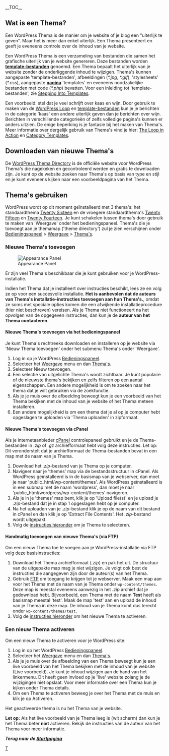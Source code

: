 {{Languages|
{{en|Using Themes}}
{{es|Usando Temas}}
{{fr|Utilisation_des_Thèmes}}
{{it|Utilizzare i Temi}}
{{ja|テーマの使い方}}
{{ko|Using Themes}}
{{lo|Themes}}
{{mya|Themes}}
{{nl|Thema's Gebruiken}}
{{pt-br|Usando Temas}}
{{ru|Использование тем}}
{{th|Themes}}
{{zh-cn|主题}}
{{zh-tw|使用主題}}
}}

__TOC__

==Wat is een Thema?==

Een WordPress Thema is de manier om je website of je blog een "uiterlijk te geven". Maar het is meer dan enkel uiterlijk. Een Thema presenteert en geeft je eveneens controle over de inhoud van je website.

Een WordPress Thema is een verzameling van bestanden die samen het grafische uiterlijk van je website genereren. Deze bestanden worden [[Templates|'''template-bestanden''']] genoemd. Een Thema bepaalt het uiterlijk van je website zonder de onderliggende inhoud te wijzigen. Thema's kunnen aangepaste 'template-bestanden', afbeeldingen (''*.jpg'', ''*.gif''), 'stylesheets' (''*.css''), aangepaste [[Pages|'''pagina''']] 'templates' en eveneens noodzakelijke bestanden met code (''*.php'') bevatten. Voor een inleiding tot 'template-bestanden', zie [[Stepping Into Templates]].

Een voorbeeld: stel dat je veel schrijft over kaas en wijn. Door gebruik te maken van de [[The Loop|WordPress Loop]] en [[Templates|template-bestanden]] kun je je berichten in de categorie 'kaas' een andere uiterlijk geven dan je berichten over wijn. Berichten in verschillende categorieën of zelfs volledige pagina's kunnen er anders uitzien. De enige beperking is je fantasie bij het maken van Thema's. Meer informatie over dergelijk gebruik van Thema's vind je hier: [[The Loop in Action]] en [[Category Templates]].

==Downloaden van nieuwe Thema's==
De [http://wordpress.org/extend/themes/ WordPress Thema Directory] is de officiële website voor WordPress Thema's die nagekeken en gecontroleerd werden en gratis te downloaden zijn. Je kunt op de website zoeken naar Thema's op basis van type en stijl en je kunt eveneens kijken naar een voorbeeldpagina van het Thema.

==Thema's gebruiken==

WordPress wordt op dit moment geïnstalleerd met 3 thema's: het standaardthema [[Glossary#Twenty_Sixteen_theme|Twenty Sixteen]] en de vroegere standaardthema's [[Glossary#Twenty Fifteen theme|Twenty Fifteen]] en [[Glossary#Twenty Fourteen theme|Twenty Fourteen]]. Je kunt schakelen tussen thema's door gebruik te maken van 'Weergave' onder het bedieningspaneel. Thema's die je toevoegt aan je themamap ('theme directory') zul je zien verschijnen onder [[Administration Screens|Bedieningspaneel]] > [[Administration_Screens#Appearance|Weergave]] > [[Administration_Screens#Themes|Thema's]].

===Nieuwe Thema's toevoegen===

[[Image:themes.png|thumb|right|Appearance Panel]]

Er zijn veel Thema's beschikbaar die je kunt gebruiken voor je WordPress-installatie.

Indien het Thema dat je installeert over instructies beschikt, lees ze en volg ze op voor een succesvolle installatie. '''Het is aanbevolen dat de auteurs van Thema's installatie-instructies toevoegen aan hun Thema's.''', omdat ze soms met speciale opties komen die een afwijkende installatieprocedure (hier niet beschreven) vereisen. Als je Thema niet functioneert na het opvolgen van de opgegeven instructies, dan kun je de '''auteur van het Thema contacteren'''.

====Nieuwe Thema's toevoegen via het bedieningspaneel====
Je kunt Thema's rechtreeks downloaden en installeren op je website via 'Nieuw Thema toevoegen' onder het submenu Thema's onder 'Weergave'.

# Log in op je WordPress [[Administration Panels|Bedieningspaneel]].
# Selecteer het [[Administration_Panels#Appearance_-_Change_the_Look_of_your_Blog|Weergave]] menu en dan [[Administration_Panels#Themes|Thema's]].
# Selecteer Nieuw toevoegen.
# Een selectie van uitgelichte Thema's wordt zichtbaar. Je kunt populaire of de nieuwste thema's bekijken en zelfs filteren op een aantal eigenschappen. Een andere mogelijkheid is om te zoeken naar het thema dat je wilt gebruiken via de zoekfunctie.
# Als je je muis over de afbeelding beweegt kun je een voorbeeld van het Thema bekijken met de inhoud van je website of het Thema meteen installeren.
# Een andere mogelijkheid is om een thema dat je al op je computer hebt opgeslagen te uploaden via 'Thema uploaden' in zipformaat.

====Nieuwe Thema's toevoegen via cPanel====
Als je internetaanbieder [[Glossary#cPanel|cPanel]] controlepaneel gebruikt en je de Thema-bestanden in ''.zip'' of ''.gz'' archiefformaat hebt volg deze instructies. Let op:  Dit veronderstelt dat je archiefformaat de Thema-bestanden bevat in een map met de naam van je Thema.

# Download het ''.zip''-bestand van je Thema op je computer.
# Navigeer naar je 'themes' map via de bestandsstructuur in cPanel. Als WordPress geïnstalleerd is in de basismap van je webserver, dan moet je naar 'public_html/wp-content/themes'. Als WordPress geïnstalleerd is in een submap met de naam 'wordpress', dan moet je naar 'public_html/wordpress/wp-content/themes' navigeren.
# Als je in je 'themes' map bent, klik je op 'Upload file(s)' en je upload je ''.zip''-bestand dat je in stap 1 opgeslagen hebt op je computer.
# Na het uploaden van je ''.zip''-bestand klik je op de naam van dit bestand in cPanel en dan klik je op 'Extract File Contents'. Het ''.zip''-bestand wordt uitgepakt.
# Volg de [[#Selecting_the_Active_Theme|instructies hieronder]] om je Thema te selecteren.

====Handmatig toevoegen van nieuwe Thema's (via FTP)====

Om een nieuw Thema toe te voegen aan je WordPress-installatie via FTP volg deze basisinstructies:

# Download het Thema archiefformaat (''.zip'') en pak het uit. De structuur van de uitgepakte map mag je niet wijzigen. Je volgt ook best de instructies die aangegeven zijn door de auteur(s) van het Thema.
# Gebruik [[FTP_Clients|FTP]] om toegang te krijgen tot je webserver. Maak een map aan voor het Thema met de naam van je Thema onder <tt>wp-content/themes</tt>. Deze map is meestal eveneens aanwezig in het ''.zip'' archief dat je gedownload hebt. Bijvoorbeeld, een Thema met de naam '''Test''' heeft als basismap meestal 'test'. Maak de map 'test' aan en upload de inhoud van je Thema in deze map. De inhoud van je Thema komt dus terecht onder <tt>wp-content/themes/test</tt>.
# Volg de [[#Selecting_the_Active_Theme|instructies hieronder]] om het nieuwe Thema te activeren.

===Een nieuw Thema activeren===
Om een nieuw Thema te activeren voor je WordPress site:

# Log in op het WordPress [[Administration Panels|Bedieningspaneel]].
# Selecteer het [[Administration_Panels#Appearance_-_Change_the_Look_of_your_Blog|Weergave]] menu en dan [[Administration_Panels#Themes|Thema's]].
# Als je je muis over de afbeelding van een Thema beweegt kun je een live voorbeeld van het Thema bekijken met de inhoud van je website (Live voorbeeld). Je kunt je inhoud wijzigen aan de hand van het linkermenu. Dit heeft geen invloed op je 'live' website zolang je de wijzigingen niet opslaat. Voor meer informatie over een Thema kun je kijken onder Thema details.
# Om een Thema te activeren beweeg je over het Thema met de muis en klik je op Activeren.

Het geactiveerde thema is nu het Thema van je website.

'''Let op:''' Als het live voorbeeld van je Thema leeg is (wit scherm) dan kun je het Thema beter '''niet''' activeren. Bekijk de instructies van de auteur van het Thema voor meer informatie.

'''''Terug naar de [[nl:Startpagina | Startpagina]]'''''

[[Category:Dutch Codex|T]]